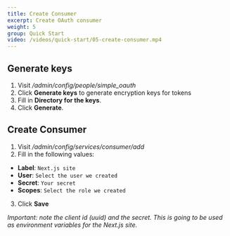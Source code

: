 ```yaml
---
title: Create Consumer
excerpt: Create OAuth consumer
weight: 5
group: Quick Start
video: /videos/quick-start/05-create-consumer.mp4
---
```


## Generate keys

1. Visit _/admin/config/people/simple_oauth_
2. Click **Generate keys** to generate encryption keys for tokens
3. Fill in **Directory for the keys**.
4. Click **Generate**.

## Create Consumer

1. Visit _/admin/config/services/consumer/add_
2. Fill in the following values:

- **Label**: `Next.js site`
- **User**: `Select the user we created`
- **Secret**: `Your secret`
- **Scopes**: `Select the role we created`

3. Click **Save**

_Important: note the client id (uuid) and the secret. This is going to be used as environment variables for the Next.js site._

